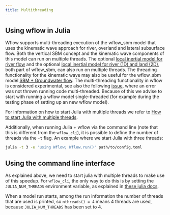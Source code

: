 ```yaml
---
title: Multithreading
---
```


## Using wflow in Julia

Wflow supports multi-threading execution of the wflow\_sbm model that uses the kinematic wave
approach for river, overland and lateral subsurface flow. Both the vertical SBM concept and the
kinematic wave components of this model can run on multiple threads. The optional [local
inertial model for river
flow](../model_docs/model_configurations.qmd#sbm--local-inertial-river-1d-and-land-2d) and the
optional [local inertial model for river (1D) and land
(2D)](../model_docs/model_configurations.qmd#sbm--local-inertial-river-1d-and-land-2d), both
part of wflow\_sbm, can also run on multiple threads. The threading functionality for the
kinematic wave may also be useful for the wflow\_sbm model [SBM + Groundwater
flow](../model_docs/model_configurations.qmd#sbm--groundwater-flow). The multi-threading
functionality in wflow is considered experimental, see also the following
[issue](https://github.com/Deltares/Wflow.jl/issues/139), where an error was not thrown running
code multi-threaded. Because of this we advise to start with running a wflow model
single-threaded (for example during the testing phase of setting up an new wflow model).

For information on how to start Julia with multiple threads we refer to [How to start Julia
with multiple
threads](https://docs.julialang.org/en/v1/manual/multi-threading/#Starting-Julia-with-multiple-threads).

Additionally, when running Julia + wflow via the command line (note that this is different from
the `wflow_cli`), it is possible to define the number of threads via the `-t` flag. An example
where we start Julia with three threads:

```bash
julia -t 3 -e 'using Wflow; Wflow.run()' path/to/config.toml
```

## Using the command line interface

As explained above, we need to start julia with multiple threads to make use of this speedup.
For `wflow_cli`, the only way to do this is by setting the `JULIA_NUM_THREADS` environment
variable, as explained in [these julia
docs](https://docs.julialang.org/en/v1/manual/multi-threading/#Starting-Julia-with-multiple-threads).

When a model run starts, among the run information the number of threads that are used is
printed, so `nthreads() = 4` means 4 threads are used, because `JULIA_NUM_THREADS` has been set
to 4.